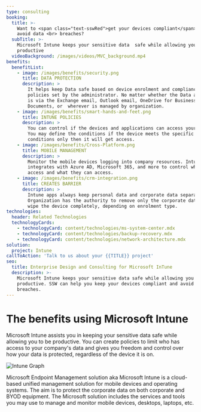 ```yaml
---
type: consulting
booking:
  title: >-
    Want to <span class="text-sswRed">get your devices compliant</span> and
    avoid data <br> breaches?
  subTitle: >-
    Microsoft Intune keeps your sensitive data  safe while allowing you to be
    productive
  videoBackground: /images/videos/MVC_background.mp4
benefits:
  benefitList:
    - image: /images/benefits/security.png
      title: DATA PROTECTION
      description: >
        It helps keep Data safe based on device enrolment and compliance
        policies set by the administrator. No matter whether the Data accessed
        is via the Exchange email, Outlook email, OneDrive for Business
        Documents, or  wherever is managed by organization.
    - image: /images/benefits/smart-hands-and-feet.png
      title: INTUNE POLICIES
      description: >
        You can control if the devices and applications can access your data. 
        You may define the conditions if the device meets the specific
        conditions only then it will get access.
    - image: /images/benefits/Cross-Platform.png
      title: MOBILE MANAGEMENT
      description: >
        Monitor the mobile devices logging into company resources. Intune 
        integrates with Azure AD, Microsoft 365, and more to control who  has
        access and what they can access.
    - image: /images/benefits/crm-integration.png
      title: CREATES BARRIER
      description: >
        Intune apps always keep personal data and corporate data separate. 
        Organization has the authority to remove only the corporate data or 
        wipe the device completely, depending on enrolment type.
technologies:
  header: Related Technologies
  technologyCards:
    - technologyCard: content/technologies/ms-system-center.mdx
    - technologyCard: content/technologies/backup-recovery.mdx
    - technologyCard: content/technologies/network-architecture.mdx
solution:
  project: Intune
callToAction: 'Talk to us about your {{TITLE}} project'
seo:
  title: Enterprise Design and Consulting for Microsoft InTune
  description: >-
    Microsoft Intune keeps your sensitive data safe while allowing you to be
    productive. SSW can help you keep your devices compliant and avoid data
    breaches.
---
```


# The benefits using **Microsoft Intune**

Microsoft Intune assists you in keeping your sensitive data safe while allowing
you to be productive. You can create policies to limit who has access to your
company's data and gives you freedom and control over how your data is protected,
regardless of the device it is on.

![Intune Graph](/images/benefits/intune-graph.png)

Microsoft Endpoint Management solution aka Microsoft Intune is a cloud-based
unified management solution for mobile devices and operating systems. The aim
is to protect the corporate data on both corporate and BYOD equipment. The
Microsoft solution includes the services and tools you may use to manage and
monitor mobile devices, desktops, laptops, etc.
